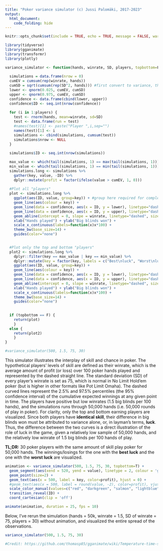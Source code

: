 ```yaml
---
title: "Poker variance simulator (c) Jussi Palomäki, 2017-2023"
output:
  html_document:
    code_folding: hide
---
```

```r
knitr::opts_chunk$set(include = TRUE, echo = TRUE, message = FALSE, warning = FALSE)
```

```r
library(tidyverse)
library(gganimate)
library(transformr)
library(plotly)

variance_simulator <- function(hands, winrate, SD, players, topbottom=F) {
  
  simulations = data.frame(nrow = 0)
  cumEV = cumsum(rep(winrate, hands))
  cumSD = sqrt(cumsum(rep(SD^2, hands))) #first convert to variance, then convert the sum back to SD
  lower <- qnorm(0.025, cumEV, cumSD)
  upper <- qnorm(0.975, cumEV, cumSD)
  confidence <- data.frame(cbind(lower, upper))
  confidence$ID <- seq.int(nrow(confidence))
  
  for (i in 1:players) {
    test <- rnorm(hands, mean=winrate, sd=SD)
    test <- data.frame(run = test)
    #names(test)[1] <- paste("Player ",i,sep="")
    names(test)[1] <- i
    simulations <- cbind(simulations, cumsum(test))
    simulations$nrow <- NULL
  }
  
  simulations$ID <- seq.int(nrow(simulations))

  max_value <- which(tail(simulations, 1) == max(tail(simulations, 1))) #Among the last row, which column has the highest value
  min_value <- which(tail(simulations, 1) == min(tail(simulations, 1))) #Among the last row, which column has the lowest value
  simulations.long <- simulations %>% 
    gather(key, value, -ID) %>%
    dplyr::mutate(profit = factor(ifelse(value > cumEV, 1, 0)))
  
  #Plot all "players"
  plot <- simulations.long %>%
    ggplot(aes(ID, value, group=key)) + #group here required for complex animation
    geom_line(aes(colour = key)) +
    geom_line(data = confidence, aes(x = ID, y = lower), linetype="dashed", color="black", size=0.5, inherit.aes=F) +
    geom_line(data = confidence, aes(x = ID, y = upper), linetype="dashed", color="black", size=0.5, inherit.aes=F) +
    geom_abline(intercept = 0, slope = winrate, linetype="dashed", size=1) +
    xlab("Hands played") + ylab("Big blinds won") +
    scale_x_continuous(labels=function(x)x*100) +
    theme_bw(base_size=14) +
    guides(color="none")

  
  #Plot only the top and bottom "players"
  plot2 <- simulations.long %>%
    dplyr::filter(key == max_value | key == min_value) %>%
    dplyr::mutate(key = factor(key, labels = c("Best\nluck", "Worst\nluck"))) %>%
    ggplot(aes(ID, value, group=key)) +
    geom_line(aes(colour = key)) +
    geom_line(data = confidence, aes(x = ID, y = lower), linetype="dashed", color="black", size=0.5, inherit.aes=F) +
    geom_line(data = confidence, aes(x = ID, y = upper), linetype="dashed", color="black", size=0.5, inherit.aes=F) +
    geom_abline(intercept = 0, slope = winrate, linetype="dashed", size=1) +
    xlab("Hands played") + ylab("Big blinds won") +
    scale_x_continuous(labels=function(x)x*100) +
    theme_bw(base_size=14) +
    guides(color="none")
    
  
  if (topbottom == F) {
    return(plot) 
    } 
  else {
    return(plot2)
    }
}

#variance_simulator(500, 1.5, 75, 30)
```
This simulator illustrates the interplay of skill and chance in poker. The hypothetical players' levels of skill are defined as their winrate, which is the average amount of profit (or loss) over 100 poker hands played and represented by the dashed straight line. The standard deviation (SD) of every player's winrate is set as 75, which is normal in No Limit Hold'em poker (but is higher in other formats like Pot Limit Omaha). The dashed curved lines represent the 2.5% and 97.5% percentiles (the 95% confidence interval) of the cumulative expected winnings at any given point in time. The players have positive but low winrates (1.5 big blinds per 100 hands), and the simulations runs through 50,000 hands (i.e. 50,000 rounds of play in poker). For clarity, only the top and bottom earning players are visualized. Since both players have <b>identical skill</b>, their difference in big blinds won must be attributed to variance alone, or, in layman's terms, <b>luck</b>. Thus, the difference between the two curves is a direct illustration of the role of luck in the game, given a relatively low sample of 50,000 hands, and the relatively low winrate of 1.5 big blinds per 100 hands of play.

<b>TL;DR:</b>
30 poker players with the same amount of skill play poker for 50,000 hands. The winnings/losings for the one with the <b>best luck</b> and the one with the <b>worst luck</b> are visualized.

```r
animation <- variance_simulator(500, 1.5, 75, 30, topbottom=T) + 
  geom_segment(aes(xend = 520, yend = value), linetype = 2, colour = 'grey') + 
  geom_point(size=2) +
  geom_text(aes(x = 500, label = key, color=profit), hjust = 0) +
  #geom_text(aes(x = 500, label = round(value, -2), color=profit), vjust = -0.30, hjust = 0) +
  scale_color_manual(values=c("red", "darkgreen", "salmon", "lightblue")) +
  transition_reveal(ID) +
  coord_cartesian(clip = 'off')

animate(animation, duration = 25, fps = 10)
```

Below, I've rerun the simulation (hands = 50k, winrate = 1.5, SD of winrate = 75, players = 30) without animation, and visualized the entire spread of the observations.

```r
variance_simulator(500, 1.5, 75, 30)

#Credit: https://github.com/thomasp85/gganimate/wiki/Temperature-time-series
```
